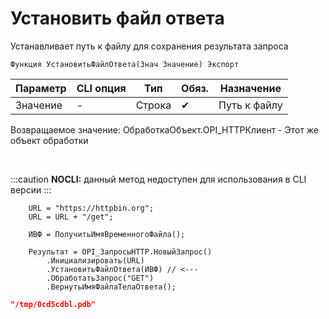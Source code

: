 ﻿---
sidebar_position: 4
description: Установить файл ответа  и другие функции для работы с HTTP-клиент в Открытом пакете интеграций - бесплатной open-source библиотеке интеграций для 1С:Предприятие 8, OneScript и CLI
keywords: [1C, 1С, 1С:Предприятие, 1С:Предприятие 8.3, API, Интеграция, Сервисы, Обмен, OneScript, CLI, HTTP-клиент]
---


# Установить файл ответа 
 Устанавливает путь к файлу для сохранения результата запроса



`Функция УстановитьФайлОтвета(Знач Значение) Экспорт`

  | Параметр | CLI опция | Тип | Обяз. | Назначение |
  |-|-|-|-|-|
  | Значение | - | Строка | &#x2714; | Путь к файлу |

  
  Возвращаемое значение:   ОбработкаОбъект.OPI_HTTPКлиент -  Этот же объект обработки

<br/>


:::caution
**NOCLI:** данный метод недоступен для использования в CLI версии
:::
<br/>



```bsl title="Пример использования для 1С:Предприятие/OneScript"
    URL = "https://httpbin.org";
    URL = URL + "/get";

    ИВФ = ПолучитьИмяВременногоФайла();

    Результат = OPI_ЗапросыHTTP.НовыйЗапрос()
        .Инициализировать(URL)
        .УстановитьФайлОтвета(ИВФ) // <---
        .ОбработатьЗапрос("GET")
        .ВернутьИмяФайлаТелаОтвета();
```
    



```json title="Результат"
"/tmp/0cd5cdbl.pdb"
```
